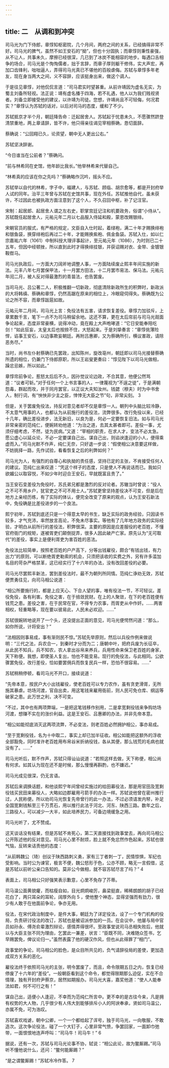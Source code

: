 ```yaml
---
---
---
```

title: 二　从调和到冲突
---




司马光为门下侍郎，章惇知枢密院，几个月间，两府之间的关系，已经搞得非常不好。司马光的脾气，虽然不如王安石的“拗”，但也十分固执；而章惇则秉性豪强，从不让人，共事未久，摩擦已经很深，几已到了冰炭不能相容的地步。每遇口舌相争的场合，司马光是个恂恂儒者，拙于言辞，而章子厚则躯干修伟，实大声宏，再加口齿锋利，咄咄逼人，弄得司马光真已不堪他的百般虐侮。苏轼与章惇多年老友，现在身当两大之间，义不容辞，应该挺身出来，做这个调人。

于是往见章惇，对他侃侃言道：“司马君实时望甚重。从前许靖因为虚名无实，为蜀主刘备所轻视。法正说：靖有虚名播于四海，若不礼遇，他人以为我们贱视贤者。刘备立即接受他的建议，以许靖为司徒。您想，许靖尚且不可轻侮，何况君实？”章惇认为苏轼的话对，以后对司马的态度，缓和了不少。

苏轼抵京才半个月，朝廷降告命：迁起居舍人。苏轼起于忧患未久，不愿骤然跻登清禁重地，两上章请辞，皆不许，他只得亲往谒见宰相蔡确，恳切面辞。

蔡确说：“公回翔已久，论资望，朝中无人更出公右。”

苏轼坚决辞谢。

“今日谁当在公前者？”蔡确问。

“前与林希同在史馆，他年龄比我长。”他举林希来代替自己。

“林希真的应该在你之先吗？”蔡确略作沉吟，摇头不应。

苏轼举以自代的林希，字子中，福建人，与苏轼、顾临、胡宗愈等，都是开封府举人试的同年。治平三年曾与苏轼在史馆共事，现在外任。苏轼推他自代，虽未获许，不过因此也被执政方面注意到了这个人，不久召回中枢，补了记注官。

宋制：起居郎、起居舍人谓之左右史，职掌宫廷记注和机要政务，俗谓“小侍从”。苏轼既任起居舍人，元祐元年二月以七品服入侍延和殿，蒙恩改赐银绯。

宋朝官员的服式，有严格的规定，文臣自入仕时起，着绿袍，满二十年才赐换绯袍和银鱼袋，换穿绯袍后再过二十年，才能赐换紫袍、佩金鱼袋。苏轼入仕，如以仁宗嘉祐六年（1061）中制科授大理评事起计，至元祐元年（1086），为时则已二十五年，但因中经顿挫，所以直到此时才得换绯挂银，并获诏赐对衣、金带、金镀银鞍辔马。

司马光执政后，一方面大刀阔斧地调整人事，一方面陆续废止熙丰年间实施的新法。元丰八年七月罢保甲法，十一月罢方田法，十二月罢市易法、保马法。元祐元年闰二月，被人反对得最激烈的青苗法，也告罢废。

当司马光、吕公著二人，积极推翻一切新政，彻底清除新政所生的积弊时，新政派的大将韩缜、蔡确和章惇，仍然高踞在原来的相位上，冷眼窥伺得失。蔡确既为公论之所不容，而章惇跋扈如故。

元祐元年二月间，司马光上言：免役法有五害，请求恢复差役。章惇力加驳斥，上章累数千言，笔下一点不为司马稍留余地。这还不算，更在太后帘前与司马光觌面争论起来，态度非常豪横，说得冲动，竟在殿上大声咆哮道：“它日安能奉陪吃剑！”如此狂妄，太皇太后也按捺不住，大怒起来。于是刘挚奏言：“章惇佻薄险悍，谄事王安石，以边事欺妄朝廷。再附吕惠卿，又为蔡确所引，横议害政，请除恶务尽。”

当时，尚书左仆射蔡确已先罢政，出知陈州，旋改亳州，朝廷即以司马光接替蔡确所遗的相位，仍兼门下侍郎原职，所以王岩叟更奏曰：“惇见陛下以司马光做相，躁忿忌嫉，所以如此。”

章惇帘前争论，惹怒太后后不久，因孙觉议论边政，不合其意，他便公然骂道：“议者可斩。”对于任何一个上书言事的人，一律蔑视为“不逞之徒”，于是满朝怨毒，群起而攻，并于同月罢官，以正议大夫知汝州。钱勰（穆夫）时为中书舍人，制行词，有“怏怏非少主之臣，悻悻无大臣之节”句，非常尖刻。 3

但是，关于罢废免役法，持反对意见者却不仅是章惇一人。朝列中头脑比较冷静，不太意气用事的人，也都认为从前施行的差役法，流弊很多。改行免役以来，已经十几年，确比差役进步，法无新旧，以良为是，何必一定要恢复旧法。如与司马光非常亲密的范纯仁，便婉转劝他道：“为治之道，去其太甚者即可。差役一事，尤须仔细考虑，不然，徒为民病。”又道：“宰相的职责，在求人才，变法不必太急。愿公虚心以延众论，不必一定要谋自己出。谋自己出，则谄谀逢迎的小人，便得乘虚而入。”司马光默不作声，纯仁无奈，只好退一步说：“假使相公决意要这样做，不妨挑择一路，先作试验，看看恢复之后的利弊如何？”

司马光为人，有强烈的自尊心和执拗的责任感，坚持已定的主张，不肯接受任何人的建议。范纯仁出来叹道：“凭这个样子的态度，只是使人不再说话而已。我如只欲媚公以取容悦，不如少年时迎合王安石，早就既富且贵了。”

当王安石变差役为免役时，苏氏弟兄都是激烈的反对论者。苏辙当时曾说：“役人之不可不用乡户，犹官吏之不可不用士人。”苏轼更曾坚持差役决不可变，但是后在地方上亲经历练，有了实际的体认，便完全改变了原来的观点，认为王安石新法中，免役确是比差役进步的一个良法。

熙宁初年，苏轼到底还只是一个得意太早的书生，缺乏实际的政务经验，只因读书较多，才气充沛，率然放言高论，不免未尽事实。等他有了几年地方政务的实际经验，才明白从前所行的差役法，积弊很深。主要的原因是应差服役的老百姓，不懂官府衙门的规矩，遂被胥吏们颠倒捉弄，很多人因此破产亡家。原先认为“无可取代”的差役，事实上是便利胥吏为害百姓的恶法。

免役法比较简单，按照老百姓的户产高下，分等出钱雇役，颇合“有钱出钱，有力出力”的原则，可以断绝胥吏勒索的机会，只须把该收的实费之外，另有许多滥加名目的苛杂严格禁革，这已经实行了十六年的办法，没有改回差役的必要。

司马光尽罢熙丰新法，罢到差役法时，最不为朝列所同情。范纯仁诤劝无效，苏轼便贾勇往见，向司马相公说道：

“相公所要施行的，都是上应天心、下合人望的事，唯有役法一节，不可轻议。差役免役，各有利害。免役之害，在于掊敛民财。在上的人聚敛，在下的老百姓便有钱荒之患。差役之害，在于民常在官，不得专力农事，而胥吏从中作奸。……两害相权，轻重略等，现在要以彼易此，人民未必欢迎。……”

苏轼很婉转地说开了一个头，还没提出正面的意见，司马光便愕然问道：“那么，如你所说，计将安出？”

“法相因则事易成，事有渐则民不惊。”苏轼先举原则，然后以兵役作例来做说明：“三代之法，兵农合一，到秦时才分而为二；唐朝中叶，把府兵废为长征卒，从此民不知兵，兵不知农，农人拿出谷帛来养兵，兵用性命来保卫老百姓的身家，天下称便。我想，即使圣人复出，怕也不能变易。现行的免役法，与此相同。公欲骤罢免役，改行差役，恰如要罢佣兵而恢复民兵一样，恐怕不很容易。……”

苏轼稍稍停顿，看司马光不开口，接续说道：

“先帝本意，按民户大小出钱雇役，使老百姓可以专力农作，虽有贪吏滑胥，无所施其暴虐。坊场河渡，官自出卖，用这笔钱来雇用衙前，则人民可免仓库、纲运等破家之患。此万世之利，决不可变。

“不过，其中也有两项弊端，一是把这笔钱移作别用，二是拿宽剩役钱来争购坊场河渡，想赚不实在的涨价利益。这是王安石、吕惠卿的办法，并非先帝本意。

“相公如能彻底消灭这两项流弊，不必变法，则老百姓必然拥护相公，事亦易成。

“至于宽剩役钱，名为十中取二，事实上却已加半征收。相公如能把这额外的浮收全部豁免，同时准许老百姓用布帛谷米折纳役钱，各从其便，那么钱荒的毛病也就没有了。……”

司马光听后，默不作声，苏轼只得讪讪说道：“若照这样去做，天下称便，相公尚有何求。如其认为现在还不是时候，那么慢慢再斟酌，也不嫌迟。”

司马光成见很深，仍无言语。

苏轼后来调换话题，和他谈熙宁年间曾经实施过的给田募役法，那是用官田及宽剩役钱买民田来募役人，大略如边郡雇用弓箭手的办法一样。苏轼说他曾在密州推行过，人民称便。所以劝司马光恢复先帝曾行的此一办法，不过必须请发内帑，补足全国宽剩钱斛至三千万贯石，用以推行此法于河北、河东、陕西三路。数年之后，三路役人，可以减少一大半，如此培养民力，可备边境缓急之用。

司马光听了，尤不赞成。

这天谈话没有结果，但是苏轼不肯死心，第二天直接找到政事堂去，再向司马相公公开陈述他的反对意见。司马光心里不耐烦，脸上就不免忿然作色起来。苏轼也很气恼，反转来诘责他的态度：

“从前韩魏公（琦）创议于陕西路刺义勇，家有三丁者刺一丁，民情惊惧，军纪也受影响。当时公为谏官，极言不便，魏公怒形于色，公亦不顾，略无一言假借，这是苏轼以前听公亲口告知的。莫非公今做相，就不容苏轼尽言了吗？” 4

表面上，司马相公只好强笑表示歉意，心里不免存了芥蒂。

司马温公面黄貌癯，而枯瘦自如，目光炯炯峻厉，鼻梁挺直，稀稀朗朗的胡子已经花白了，两只耳朵的耳轮，阔厚外向 5 ，使他整个神态，显得坚强而有劲力，很少有人敢于在他面前争论，争亦无用。

役法，在宋代政治制度中，是件大事，朝廷为了详定役法，设了一个专门机构的役局，负责研讨役法的改订，苏轼也是被诏派参加的一员。在会议中，他屡与局中官员如孙永、傅尧俞辈激烈辩论，感情弄得很坏。至政事堂说司马丞相失败后，他就以与大臣主张不同为理由，乞罢此一兼差，状言：“臣既不同，决难随众签书，乞早赐罢免，俾议论归一。”虽然表露了他的硬汉作风，但也从此得罪了“相门”。

政事堂的争论，司马相公的脸色，是众目所共见的，负气请辞役局的差使，更加造成双方关系的恶化。

雇役法终于依照司马光的主张，明令罢废了，而且，命令限期五日之内，恢复已经停废了十六年的“差役”。一般朝臣看到这个命令，都觉得限期那么迫促，实在不合情理，独有开封府尹蔡京，居然如期报办。司马光大喜，嘉奖他道：“使人人能奉法如君，何不可行之有！”

谋自己出，适便小人逢迎，不幸而为范纯仁所言中。更不幸的是古往今来，凡是拥有权势的大人物，几乎很少有人伟大到能够排斥小人的阿谀奉承，贤如司马温公，亦属不免，可为浩叹。

苏轼喜欢戏谑，朝中公卿，一个一个都给起了诨号，独于司马光，一向敬服，不敢造次。这次争论役法，碰了一个大钉子，心里非常气愤，争罢回家，一面卸巾弛带，一面恨恨地连声呼叫：“司马牛！司马牛！” 6

据说，还有一次，苏轼与司马光论事不协，轼说：“相公此论，故为鳖厮踢。”司马听不懂他说什么，还问：“鳖何能厮踢？”

“是之谓鳖厮踢！”苏轼冷冷作答。 7